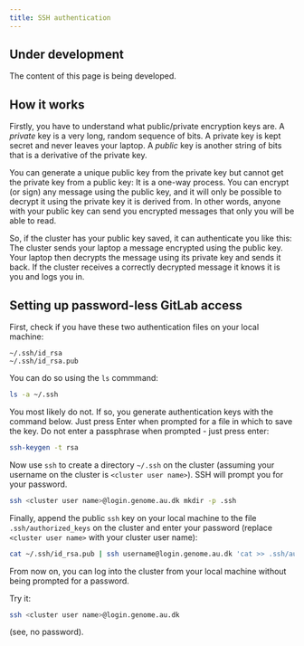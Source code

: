 ```yaml
---
title: SSH authentication
---
```


::: {.callout-caution }  
## Under development  
The content of this page is being developed.  
:::

## How it works

Firstly, you have to understand what public/private encryption keys are. A *private* key is a very long, random sequence of bits. A private key is kept secret and never leaves your laptop. A *public* key is another string of bits that is a derivative of the private key. 

You can generate a unique public key from the private key but cannot get the private key from a public key: It is a one-way process. You can encrypt (or sign) any message using the public key, and it will only be possible to decrypt it using the private key it is derived from. In other words, anyone with your public key can send you encrypted messages that only you will be able to read. 

So, if the cluster has your public key saved, it can authenticate you like this: The cluster sends your laptop a message encrypted using the public key. Your laptop then decrypts the message using its private key and sends it back. If the cluster receives a correctly decrypted message it knows it is you and logs you in.

## Setting up password-less GitLab access

First, check if you have these two authentication files on your local machine: 

```
~/.ssh/id_rsa
~/.ssh/id_rsa.pub
```

You can do so using the `ls` commmand:

```.bash
ls -a ~/.ssh
```

You most likely do not. If so, you generate authentication keys with the command below. Just press Enter when prompted for a file in which to save the key. Do not enter a passphrase when prompted - just press enter:

```.bash
ssh-keygen -t rsa

```

Now use `ssh` to create a directory `~/.ssh` on the cluster (assuming your username on the cluster is `<cluster user name>`). SSH will prompt you for your password.

```.bash
ssh <cluster user name>@login.genome.au.dk mkdir -p .ssh
```

Finally, append the public `ssh` key on your local machine to the file `.ssh/authorized_keys` on the cluster and enter your password (replace `<cluster user name>` with your cluster user name):

```.bash
cat ~/.ssh/id_rsa.pub | ssh username@login.genome.au.dk 'cat >> .ssh/authorized_keys'
```

From now on, you can log into the cluster from your local machine without being prompted for a password.

Try it:

```.bash
ssh <cluster user name>@login.genome.au.dk
```

(see, no password).